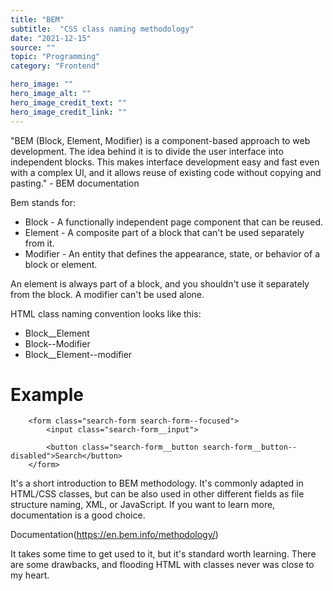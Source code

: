 ---
title: "BEM"
subtitle:  "CSS class naming methodology"
date: "2021-12-15"
source: ""
topic: "Programming"
category: "Frontend"

hero_image: ""
hero_image_alt: ""
hero_image_credit_text: ""
hero_image_credit_link: ""
---
"BEM (Block, Element, Modifier) is a component-based approach 
to web development. The idea behind it is to divide the user
interface into independent blocks. This makes interface development easy and fast even 
with a complex UI, and it allows reuse of existing code without copying and pasting."
                                                    -  BEM documentation

Bem stands for:
- Block - A functionally independent page component that can be reused.
- Element - A composite part of a block that can't be used separately from it.
- Modifier - An entity that defines the appearance, state, or behavior of a block or element.

An element is always part of a block, and you shouldn't use it separately from the block. A modifier can't be used alone.

HTML class naming convention looks like this:
- Block__Element
- Block--Modifier
- Block__Element--modifier

# Example

        <form class="search-form search-form--focused">
            <input class="search-form__input">

            <button class="search-form__button search-form__button--disabled">Search</button>
        </form>


It's a short introduction to BEM methodology. It's commonly adapted in HTML/CSS classes, but can be 
also used in other different fields as file structure naming, XML, or JavaScript. 
If you want to learn more, documentation is a good choice.

Documentation(https://en.bem.info/methodology/)

It takes some time to get used to it, but it's standard worth learning. There are some drawbacks, and 
flooding HTML with classes never was close to my heart.
